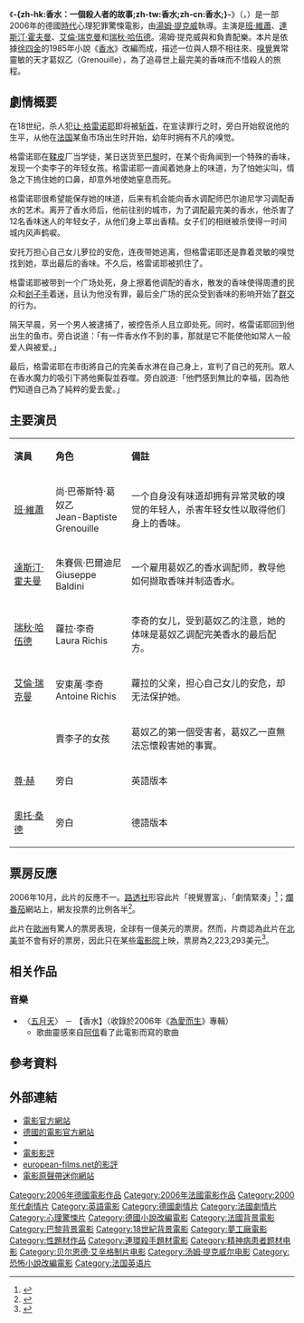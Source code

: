 {{noteTA
|T=zh-hk:香水：一個殺人者的故事;zh-tw:香水;zh-cn:香水;
|G1=Show
|1=zh-tw:葛奴乙;zh-cn:格雷诺耶;
|2=zh-tw:尚;zh-cn:让;
|3=zh-tw:朱賽佩;zh-cn:吉赛佩;
|4=zh-tw:安東萬;zh-cn:安托万;
|5=zh-hk:湯·泰華;zh-tw:湯姆·提克威;zh-cn:汤姆·提克威尔;
}}
{{Infobox Film 
| name           = -{zh-hk:香水：一個殺人者的故事;zh-tw:香水;zh-cn:香水;}-
| original_name  = ''Perfume: The Story of a Murderer''
| image          = Perfume poster.jpg
| caption        = 美國版海報
| imdb_id        = 0396171
| writer         = {{link-en|安德魯·柏金|Andrew Birkin}}<br />伯恩·伊欽格<br />湯姆·提克威
| based_on       = 《[[香水_(小說)|香水]]》<br />作者：[[徐四金|徐四金]]
| starring       = [[班·維蕭|班·維蕭]]<br />[[達斯汀·霍夫曼|達斯汀·霍夫曼]]<br />[[艾倫·瑞克曼|艾倫·瑞克曼]]<br />[[瑞秋·哈伍德|瑞秋·哈伍德]]
| narrator       = [[尊·赫|尊·赫]]
| music          = 湯姆·提克威<br />{{link-en|強尼·克萊梅克|Johnny Klimek}}<br />{{link-en|萊因霍爾德·海爾|Reinhold Heil}}
| editing        = {{link-en|Alexander Berner|Alexander Berner}}
| cinematography = {{link-en|法蘭克·葛力比|Frank Griebe}}
| director       = [[湯姆·提克威|湯姆·提克威]] 
| producer       = {{link-en|伯恩·伊欽格|Bernd Eichinger}}
| studio         = {{Plainlist|
* Castelao Productions
* Neff Productions
* VIP Medienfunds 4}}
| distributor    = [[夢工場|夢工場]]（美）<br />[[康斯坦丁影業|康斯坦丁影業]]（德）<br />{{link-en|Metropolitan Filmexport|Metropolitan Filmexport}}（法）
| released       = {{flagicon|USA}}2006年12月27日<br />{{flagicon|TWN}}2006年12月8日
| country        = {{Plainlist|
* 德國
* 法國
* 西班牙}}
| runtime        = 147分鐘
| amg_id         = 1:325005 
| language       = [[英語|英語]]
| budget         = $63,700,000[[美元|美元]]（估計）
| gross          = $1.35億美元
| cn_name        = 香水
| hk_name        = 香水：一個殺人者的故事
| tw_name        = 香水
}}

《'''-{zh-hk:香水：一個殺人者的故事;zh-tw:香水;zh-cn:香水;}-'''》（{{lang-en|'''''Perfume: The Story of a Murderer'''''}}，{{lang-de|'''''Das Parfüm – Die Geschichte eines Mörders'''''}}）是一部2006年的德國[[時代劇|時代]]心理犯罪驚悚電影，由[[湯姆·提克威|湯姆·提克威]]執導。主演是[[班·維蕭|班·維蕭]]、[[達斯汀·霍夫曼|達斯汀·霍夫曼]]、[[艾倫·瑞克曼|艾倫·瑞克曼]]和[[瑞秋·哈伍德|瑞秋·哈伍德]]。湯姆·提克威與{{link-en|強尼·克萊梅克|Johnny Klimek}}和{{link-en|萊因霍爾德·海爾|Reinhold Heil}}負責配樂。本片是依據[[徐四金|徐四金]]的1985年小說《[[香水_(小說)|香水]]》改編而成，描述一位與人類不相往來、[[嗅覺|嗅覺]]異常靈敏的天才葛奴乙（Grenouille），為了追尋世上最完美的香味而不惜殺人的旅程。

== 劇情概要 ==
在18世纪，杀人犯[[让·格雷诺耶|让·格雷诺耶]]即将被[[斩首|斩首]]，在宣读罪行之时，旁白开始叙说他的生平，从他在[[法国|法国]]某鱼市场出生时开始，幼年时拥有不凡的嗅觉。

格雷诺耶在[[鞣皮|鞣皮]]厂当学徒，某日送货至[[巴黎|巴黎]]时，在某个街角闻到一个特殊的香味，发现一个卖李子的年轻女孩。格雷诺耶一直闻着她身上的味道，为了怕她尖叫，情急之下摀住她的口鼻，却意外地使她窒息而死。

格雷诺耶很希望能保存她的味道，后来有机会能向香水调配师巴尔迪尼学习调配香水的艺术。离开了香水师后，他前往别的城市，为了调配最完美的香水，他杀害了12名香味迷人的年轻女子，从他们身上萃出香精。女子们的相继被杀使得一时间城内风声鹤唳。

安托万担心自己女儿萝拉的安危，连夜带她逃离，但格雷诺耶还是靠着灵敏的嗅觉找到她，萃出最后的香味。不久后，格雷诺耶被抓住了。

格雷诺耶被带到一个广场处死，身上擦着他调配的香水，散发的香味使得周遭的民众和[[刽子手|刽子手]]着迷，且认为他没有罪，最后全广场的民众受到香味的影响开始了[[群交|群交]]的行为。

隔天早晨，另一个男人被逮捕了，被控告杀人且立即处死。同时，格雷诺耶回到他出生的鱼市。旁白说道：「有一件香水作不到的事，那就是它不能使他如常人一般爱人與被爱。」

最后，格雷诺耶在市街將自己的完美香水淋在自己身上，宣判了自己的死刑。眾人在香水魔力的吸引下將他撕裂並吞噬。旁白說道:「他們感到無比的幸福，因為他們知道自己為了純粹的愛去愛。」

== 主要演员 ==
{|class="wikitable"
|- style="background:cornflowerblue; color:white" align=center
|style="width:1%"|'''演員'''
|style="width:1%"|'''角色'''
|style="width:6%"|'''備註'''

|-align=center 
| [[班·維蕭|班·維蕭]] || 尚·巴蒂斯特·葛奴乙<br />Jean-Baptiste Grenouille || 一个自身没有味道却拥有异常灵敏的嗅觉的年轻人，杀害年轻女性以取得他们身上的香味。
|-align=center 
| [[達斯汀·霍夫曼|達斯汀·霍夫曼]] || 朱賽佩·巴爾迪尼<br />Giuseppe Baldini || 一个雇用葛奴乙的香水调配师，教导他如何撷取香味并制造香水。
|-align=center 
| [[瑞秋·哈伍德|瑞秋·哈伍德]] || 蘿拉·李奇<br />Laura Richis || 李奇的女儿，受到葛奴乙的注意，她的体味是葛奴乙调配完美香水的最后配方。
|-align=center 
| [[艾倫·瑞克曼|艾倫·瑞克曼]] || 安東萬·李奇<br />Antoine Richis || 蘿拉的父亲，担心自己女儿的安危，却无法保护她。
|-align=center 
| {{link-en|卡洛琳·荷芙絲|Karoline Herfurth}} || 賣李子的女孩 || 葛奴乙的第一個受害者，葛奴乙一直無法忘懷殺害她的事實。
|-align=center 
| [[尊·赫|尊·赫]] || 旁白 || 英語版本
|-align=center 
| [[奧托·桑德|奧托·桑德]] || 旁白 || 德語版本
|}

== 票房反應 ==
2006年10月，此片的反應不一。[[路透社|路透社]]形容此片「視覺豐富」、「劇情緊湊」<ref>{{Cite web |url=http://rogerebert.suntimes.com/apps/pbcs.dll/article?AID=%2F20070104%2FREVIEWS%2F701040301%2F1023 |title=Sun Times review |accessdate=2020-09-22 |archive-date=2009-12-11 |archive-url=https://www.webcitation.org/5lw3V5LrH?url=http://rogerebert.suntimes.com/apps/pbcs.dll/article?AID=%2F20070104%2FREVIEWS%2F701040301%2F1023 |dead-url=no }}</ref>；[[爛番茄|爛番茄]]網站上，網友投票的比例各半<ref>{{Cite web |url=http://www.rottentomatoes.com/m/perfume_the_story_of_a_murderer/ |title=Rotten Tomatoes review |accessdate=2008-09-09 |archive-date=2008-09-13 |archive-url=https://web.archive.org/web/20080913191009/http://www.rottentomatoes.com/m/perfume_the_story_of_a_murderer/ |dead-url=no }}</ref>。

此片在[[歐洲|歐洲]]有驚人的票房表現，全球有一億美元的票房。然而，片商認為此片在[[北美|北美]]並不會有好的票房，因此只在某些[[電影院|電影院]]上映，票房為2,223,293美元<ref>{{Cite web |url=http://www.boxofficemojo.com/movies/?id=perfume.htm |title=存档副本 |accessdate=2008-09-09 |archive-date=2008-12-10 |archive-url=https://web.archive.org/web/20081210045541/http://www.boxofficemojo.com/movies/?id=perfume.htm |dead-url=no }}</ref>。

== 相关作品 ==

=== 音樂 ===
*〈[[五月天|五月天]]〉 － 【香水】（收錄於2006年《[[為愛而生|為愛而生]]》專輯）
**歌曲靈感來自[[陳信宏|阿信]]看了此電影而寫的歌曲

== 參考資料 ==
<div class="references-small">
<references />
</div>

== 外部連結 ==
* [https://web.archive.org/web/20080910011401/http://www.perfumemovie.com/ 電影官方網站]{{en}}
* [https://web.archive.org/web/20080913185847/http://www.parfum.film.de/ 德國的電影官方網站]{{de}}
* {{imdb title|id=0396171|title=香水}}
* [http://www.indielondon.co.uk/Film-Review/perfume-the-story-of-a-murderer-review/ 電影影評] {{Wayback|url=http://www.indielondon.co.uk/Film-Review/perfume-the-story-of-a-murderer-review/ |date=20080611075234 }}
* [https://web.archive.org/web/20080621075901/http://european-films.net/content/view/397/57/ european-films.net的影評]
* [https://web.archive.org/web/20151001201726/http://perfumethesoundtrack.com/ 電影原聲帶迷你網站]

{{DEFAULTSORT:Perfume: The Story of a Murderer}}
[[Category:2006年德國電影作品|Category:2006年德國電影作品]]
[[Category:2006年法國電影作品|Category:2006年法國電影作品]]
[[Category:2000年代劇情片|Category:2000年代劇情片]]
[[Category:英語電影|Category:英語電影]]
[[Category:德國劇情片|Category:德國劇情片]]
[[Category:法國劇情片|Category:法國劇情片]]
[[Category:心理驚悚片|Category:心理驚悚片]]
[[Category:德國小說改編電影|Category:德國小說改編電影]]
[[Category:法國背景電影|Category:法國背景電影]]
[[Category:巴黎背景電影|Category:巴黎背景電影]]
[[Category:18世紀背景電影|Category:18世紀背景電影]]
[[Category:夢工廠電影|Category:夢工廠電影]]
[[Category:性題材作品|Category:性題材作品]]
[[Category:連環殺手題材電影|Category:連環殺手題材電影]]
[[Category:精神病患者题材电影|Category:精神病患者题材电影]]
[[Category:贝尔恩德·艾辛格制片电影|Category:贝尔恩德·艾辛格制片电影]]
[[Category:汤姆·提克威尔电影|Category:汤姆·提克威尔电影]]
[[Category:恐怖小說改編電影|Category:恐怖小說改編電影]]
[[Category:法国英语片|Category:法国英语片]]